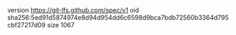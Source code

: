 version https://git-lfs.github.com/spec/v1
oid sha256:5ed91d5874974e8d94d954dd6c6598d9bca7bdb72560b3364d795cbf27217d09
size 1067
